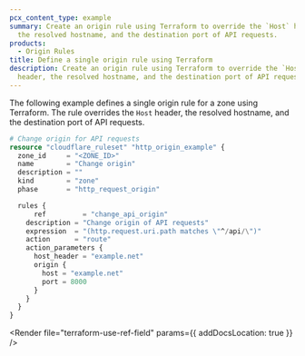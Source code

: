 ```yaml
---
pcx_content_type: example
summary: Create an origin rule using Terraform to override the `Host` header,
  the resolved hostname, and the destination port of API requests.
products:
  - Origin Rules
title: Define a single origin rule using Terraform
description: Create an origin rule using Terraform to override the `Host`
  header, the resolved hostname, and the destination port of API requests.
---
```



<Render file="v4-code-snippets" product="terraform" />

The following example defines a single origin rule for a zone using Terraform. The rule overrides the `Host` header, the resolved hostname, and the destination port of API requests.

```tf
# Change origin for API requests
resource "cloudflare_ruleset" "http_origin_example" {
  zone_id     = "<ZONE_ID>"
  name        = "Change origin"
  description = ""
  kind        = "zone"
  phase       = "http_request_origin"

  rules {
	  ref         = "change_api_origin"
    description = "Change origin of API requests"
    expression  = "(http.request.uri.path matches \"^/api/\")"
    action      = "route"
    action_parameters {
      host_header = "example.net"
      origin {
        host = "example.net"
        port = 8000
      }
    }
  }
}
```

<Render file="terraform-use-ref-field" params={{ addDocsLocation: true }} />

<Render file="terraform-additional-resources" />
